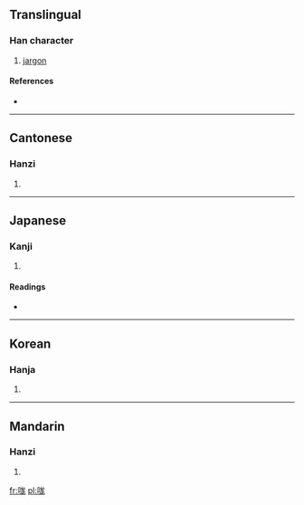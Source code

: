 ==Translingual==

===Han character===
{{Han char|rn=30|rad=口|as=07|sn=10|four=6301<sub>2</sub>|canj=口戈山竹 (RIUH)}}

# [[jargon]]

====References====
* {{Han ref|kx=0190.070|dkj=03640|dj=0409.240|hdz=10627.120|uh=54E4|ud=21732|bh=D0F6|bd=53494}}

----

==Cantonese==

===Hanzi===
{{yue-hanzi|jyut=|y=mong4}}

# {{defn|Cantonese|sort=口07}}

----

==Japanese==

===Kanji===
{{ja-kanji|grade=|rs=口07}}

# {{defn|Japanese|sort=口07}}

====Readings====
* {{ja-readings|on=[[ぼう]] (bō), [[もう]] (mō)|kun=}}

----

==Korean==

===Hanja===
{{ko-hanja|hangeul=방|rv=bang|mr=pang}}

# {{defn|Korean|sort=口07}}

----

==Mandarin==

===Hanzi===
{{cmn-hanzi|pin=[[máng]] ([[mang2]])|wg=mang<sup>2</sup>}}

# {{defn|Mandarin|sort=口07}}

[[fr:哤]]
[[pl:哤]]